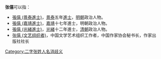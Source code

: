'''张僖'''可以指：
* [[張僖_(景泰進士)|張僖 (景泰進士)]]，[[景泰|景泰]]五年[[進士|進士]]，[[明朝|明朝]]政治人物。
* [[張僖_(嘉靖進士)|張僖 (嘉靖進士)]]，[[嘉靖|嘉靖]]十七年進士，明朝政治人物。
* [[張僖_(光緒進士)|張僖 (光緒進士)]]，[[光緒|光緒]]十二年進士，[[清朝|清朝]]政治人物。
* [[张僖_(文艺组织者)|张僖 (文艺组织者)]]，中国文学艺术组织工作者，中国作家协会秘书长，作家出版社社长
{{disambig}}

[[Category:二字张姓人名消歧义|Category:二字张姓人名消歧义]]